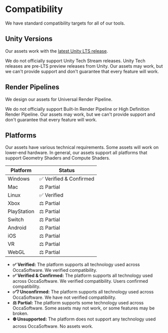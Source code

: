 # Compatibility

We have standard compatibility targets for all of our tools.

## Unity Versions

Our assets work with the [latest Unity LTS release](https://unity.com/releases/lts-vs-tech-stream).

We do not officially support Unity Tech Stream releases. Unity Tech releases are pre-LTS preview releases from Unity. Our assets may work, but we can't provide support and don't guarantee that every feature will work.

## Render Pipelines

We design our assets for Universal Render Pipeline.

We do not officially support Built-In Render Pipeline or High Definition Render Pipeline. Our assets may work, but we can't provide support and don't guarantee that every feature will work.

## Platforms

Our assets have various technical requirements. Some assets will work on lower-end hardware. In general, our assets support all platforms that support Geometry Shaders and Compute Shaders.

| Platform | Status |
| --- | ----------- |
| Windows | ✅ Verified & Confirmed |
| Mac | ⚖️ Partial |
| Linux | ✅ Verified |
| Xbox | ⚖️ Partial |
| PlayStation | ⚖️ Partial |
| Switch | ⚖️ Partial |
| Android | ⚖️ Partial |
| iOS | ⚖️ Partial |
| VR | ⚖️ Partial |
| WebGL | ⚖️ Partial |

- **✅ Verified:** The platform supports all technology used across OccaSoftware. We verified compatibility.
- **✅ Verified & Confirmed:** The platform supports all technology used across OccaSoftware. We verified compatibility. Users confirmed compatibility.
- **✅❔ Unconfirmed:** The platform supports all technology used across OccaSoftware. We have not verified compatibility.
- **⚖️ Partial:** The platform supports some technology used across OccaSoftware. Some assets may not work, or some features may be broken.
- **⛔ Unsupported:** The platform does not support any technology used across OccaSoftware. No assets work.

